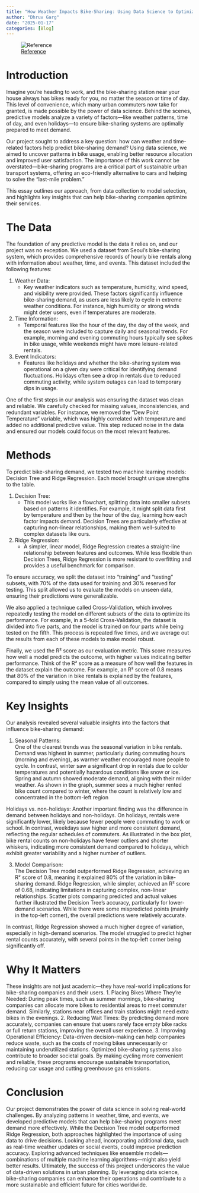 ```yaml
---
title: "How Weather Impacts Bike-Sharing: Using Data Science to Optimize Demand Prediction"
author: "Dhruv Garg"
date: "2025-01-17"
categories: [Blog]
---
```



![[Reference](https://spokesbicyclerentals.com)](cover_img.jpg)


# Introduction  
Imagine you’re heading to work, and the bike-sharing station near your house always has bikes ready for you, no matter the season or time of day. This level of convenience, which many urban commuters now take for granted, is made possible by the power of data science. Behind the scenes, predictive models analyze a variety of factors—like weather patterns, time of day, and even holidays—to ensure bike-sharing systems are optimally prepared to meet demand.  

Our project sought to address a key question: how can weather and time-related factors help predict bike-sharing demand? Using data science, we aimed to uncover patterns in bike usage, enabling better resource allocation and improved user satisfaction. The importance of this work cannot be overstated—bike-sharing programs are a critical part of sustainable urban transport systems, offering an eco-friendly alternative to cars and helping to solve the “last-mile problem.”  

This essay outlines our approach, from data collection to model selection, and highlights key insights that can help bike-sharing companies optimize their services.  

# The Data  
The foundation of any predictive model is the data it relies on, and our project was no exception. We used a dataset from Seoul's bike-sharing system, which provides comprehensive records of hourly bike rentals along with information about weather, time, and events. This dataset included the following features:  

1. Weather Data:  
   - Key weather indicators such as temperature, humidity, wind speed, and visibility were provided. These factors significantly influence bike-sharing demand, as users are less likely to cycle in extreme weather conditions. For instance, high humidity or strong winds might deter users, even if temperatures are moderate.  

2. Time Information:  
   - Temporal features like the hour of the day, the day of the week, and the season were included to capture daily and seasonal trends. For example, morning and evening commuting hours typically see spikes in bike usage, while weekends might have more leisure-related rentals.  

3. Event Indicators:  
   - Features like holidays and whether the bike-sharing system was operational on a given day were critical for identifying demand fluctuations. Holidays often see a drop in rentals due to reduced commuting activity, while system outages can lead to temporary dips in usage.  

One of the first steps in our analysis was ensuring the dataset was clean and reliable. We carefully checked for missing values, inconsistencies, and redundant variables. For instance, we removed the “Dew Point Temperature” variable, which was highly correlated with temperature and added no additional predictive value. This step reduced noise in the data and ensured our models could focus on the most relevant features.  

# Methods  
To predict bike-sharing demand, we tested two machine learning models: Decision Tree and Ridge Regression. Each model brought unique strengths to the table.  

1. Decision Tree:  
   - This model works like a flowchart, splitting data into smaller subsets based on patterns it identifies. For example, it might split data first by temperature and then by the hour of the day, learning how each factor impacts demand. Decision Trees are particularly effective at capturing non-linear relationships, making them well-suited to complex datasets like ours.  

2. Ridge Regression:  
   - A simpler, linear model, Ridge Regression creates a straight-line relationship between features and outcomes. While less flexible than Decision Trees, Ridge Regression is more resistant to overfitting and provides a useful benchmark for comparison.  

To ensure accuracy, we split the dataset into “training” and “testing” subsets, with 70% of the data used for training and 30% reserved for testing. This split allowed us to evaluate the models on unseen data, ensuring their predictions were generalizable.  

We also applied a technique called Cross-Validation, which involves repeatedly testing the model on different subsets of the data to optimize its performance. For example, in a 5-fold Cross-Validation, the dataset is divided into five parts, and the model is trained on four parts while being tested on the fifth. This process is repeated five times, and we average out the results from each of these models to make model robust.

Finally, we used the R² score as our evaluation metric. This score measures how well a model predicts the outcome, with higher values indicating better performance. Think of the R² score as a measure of how well the features in the dataset explain the outcome. For example, an R² score of 0.8 means that 80% of the variation in bike rentals is explained by the features, compared to simply using the mean value of all outcomes.

# Key Insights  
Our analysis revealed several valuable insights into the factors that influence bike-sharing demand:  

1. Seasonal Patterns:  
One of the clearest trends was the seasonal variation in bike rentals. Demand was highest in summer, particularly during commuting hours (morning and evening), as warmer weather encouraged more people to cycle. In contrast, winter saw a significant drop in rentals due to colder temperatures and potentially hazardous conditions like snow or ice. Spring and autumn showed moderate demand, aligning with their milder weather.
As shown in the graph, summer sees a much higher rented bike count compared to winter, where the count is relatively low and concentrated in the bottom-left region
 

Holidays vs. non-holidays:
Another important finding was the difference in demand between holidays and non-holidays. On holidays, rentals were significantly lower, likely because fewer people were commuting to work or school. In contrast, weekdays saw higher and more consistent demand, reflecting the regular schedules of commuters.
As illustrated in the box plot, bike rental counts on non-holidays have fewer outliers and shorter whiskers, indicating more consistent demand compared to holidays, which exhibit greater variability and a higher number of outliers.
 
3. Model Comparison:  
The Decision Tree model outperformed Ridge Regression, achieving an R² score of 0.8, meaning it explained 80% of the variation in bike-sharing demand. Ridge Regression, while simpler, achieved an R² score of 0.68, indicating limitations in capturing complex, non-linear relationships.
Scatter plots comparing predicted and actual values further illustrated the Decision Tree's accuracy, particularly for lower-demand scenarios. While there were some mispredicted points (mainly in the top-left corner), the overall predictions were relatively accurate.
 

In contrast, Ridge Regression showed a much higher degree of variation, especially in high-demand scenarios. The model struggled to predict higher rental counts accurately, with several points in the top-left corner being significantly off.

 
# Why It Matters
These insights are not just academic—they have real-world implications for bike-sharing companies and their users.
1.	Placing Bikes Where They’re Needed:
During peak times, such as summer mornings, bike-sharing companies can allocate more bikes to residential areas to meet commuter demand. Similarly, stations near offices and train stations might need extra bikes in the evenings.
2.	Reducing Wait Times:
By predicting demand more accurately, companies can ensure that users rarely face empty bike racks or full return stations, improving the overall user experience.
3.	Improving Operational Efficiency:
Data-driven decision-making can help companies reduce waste, such as the costs of moving bikes unnecessarily or maintaining underutilized stations.
Optimized bike-sharing systems also contribute to broader societal goals. By making cycling more convenient and reliable, these programs encourage sustainable transportation, reducing car usage and cutting greenhouse gas emissions.

# Conclusion
Our project demonstrates the power of data science in solving real-world challenges. By analyzing patterns in weather, time, and events, we developed predictive models that can help bike-sharing programs meet demand more effectively. While the Decision Tree model outperformed Ridge Regression, both approaches highlighted the importance of using data to drive decisions.
Looking ahead, incorporating additional data, such as real-time weather updates or social events, could improve prediction accuracy. Exploring advanced techniques like ensemble models—combinations of multiple machine learning algorithms—might also yield better results.
Ultimately, the success of this project underscores the value of data-driven solutions in urban planning. By leveraging data science, bike-sharing companies can enhance their operations and contribute to a more sustainable and efficient future for cities worldwide.
